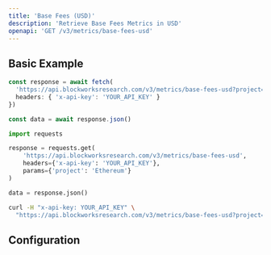 ```yaml
---
title: 'Base Fees (USD)'
description: 'Retrieve Base Fees Metrics in USD'
openapi: 'GET /v3/metrics/base-fees-usd'
---
```



<Endpoint method="GET" path="/v3/metrics/base-fees-usd" />

## Basic Example

<CodeGroup>

```typescript TypeScript
const response = await fetch(
  'https://api.blockworksresearch.com/v3/metrics/base-fees-usd?project=Ethereum', {
  headers: { 'x-api-key': 'YOUR_API_KEY' }
})

const data = await response.json()
```

```python Python
import requests

response = requests.get(
    'https://api.blockworksresearch.com/v3/metrics/base-fees-usd',
    headers={'x-api-key': 'YOUR_API_KEY'},
    params={'project': 'Ethereum'}
)

data = response.json()
```

```bash cURL
curl -H "x-api-key: YOUR_API_KEY" \
  "https://api.blockworksresearch.com/v3/metrics/base-fees-usd?project=Ethereum"
```

</CodeGroup>


<GenericResponse />

## Configuration

<QueryParams />